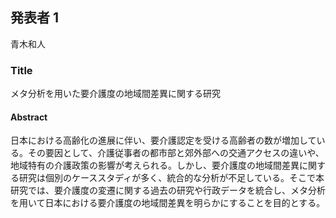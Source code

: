 ## 発表者 1 
青木和人

### Title {.unnumbered}

メタ分析を用いた要介護度の地域間差異に関する研究

#### Abstract {.unnumbered}

日本における高齢化の進展に伴い、要介護認定を受ける高齢者の数が増加している。その要因として、介護従事者の都市部と郊外部への交通アクセスの違いや、地域特有の介護政策の影響が考えられる。しかし、要介護度の地域間差異に関する研究は個別のケーススタディが多く、統合的な分析が不足している。そこで本研究では、要介護度の変遷に関する過去の研究や行政データを統合し、メタ分析を用いて日本における要介護度の地域間差異を明らかにすることを目的とする。
